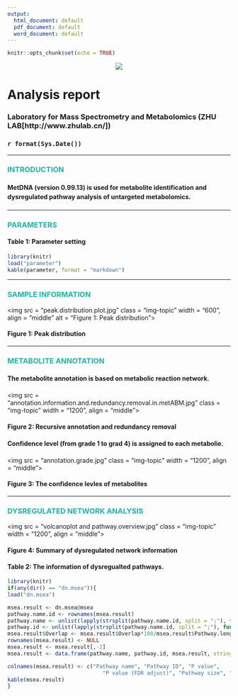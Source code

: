 ```yaml
---
output:
  html_document: default
  pdf_document: default
  word_document: default
---
```


```r
knitr::opts_chunk$set(echo = TRUE)
```

<center>![](MetDNA.logo.png)</center>

<h1>**Analysis report**</h1>
<h3>Laboratory for Mass Spectrometry and Metabolomics (ZHU LAB[http://www.zhulab.cn/])</h3>
<h3>`r format(Sys.Date())`</h3>

---

### **<font color = "lightseagreen">INTRODUCTION</font>**

<h4> <p style="line-height:1.5em;">**MetDNA (version 0.99.13)** is used for metabolite identification and dysregulated pathway analysis of untargeted metabolomics.</p> </h4>

---

### **<font color = "lightseagreen">PARAMETERS</font>**

#### **Table 1: Parameter setting**

```r
library(knitr)
load("parameter")
kable(parameter, format = "markdown")
```

---

### **<font color = "lightseagreen">SAMPLE INFORMATION</font>**

<img src = "peak.distribution.plot.jpg" class = "img-topic" width = "600", align = "middle" alt = "Figure 1: Peak distribution">

#### **Figure 1: Peak distribution**

---

### **<font color = "lightseagreen">METABOLITE ANNOTATION</font>**

<h4> <p style="line-height:1.5em;">The metabolite annotation is based on metabolic reaction network. </p> </h4>

<img src = "annotation.information.and.redundancy.removal.in.metABM.jpg" class = "img-topic" width = "1200", align = "middle">

#### **Figure 2: Recursive annotation and redundancy removal**

<h4> <p style="line-height:1.5em;">Confidence level (from grade 1 to grad 4) is assigned to each metabolie.</p> </h4>

<img src = "annotation.grade.jpg" class = "img-topic" width = "1200", align = "middle">

#### **Figure 3: The confidence levles of metabolites**


---

### **<font color = "lightseagreen">DYSREGULATED NETWORK ANALYSIS</font>** 

<img src = "volcanoplot and pathway.overview.jpg" class = "img-topic" width = "1200", align = "middle">

#### **Figure 4: Summary of dysregulated network information**

#### **Table 2: The information of dysregualted pathways.** 

```r
library(knitr)
if(any(dir() == "dn.msea")){
load("dn.msea")  

msea.result <- dn.msea@msea
pathway.name.id <- rownames(msea.result)
pathway.name <- unlist(lapply(strsplit(pathway.name.id, split = ";"), function(x) x[1]))
pathway.id <- unlist(lapply(strsplit(pathway.name.id, split = ";"), function(x) x[2]))
msea.result$Overlap <- msea.result$Overlap*100/msea.result$Pathway.length
rownames(msea.result) <- NULL
msea.result <- msea.result[,-2]
msea.result <- data.frame(pathway.name, pathway.id, msea.result, stringsAsFactors = FALSE)

colnames(msea.result) <- c("Pathway name", "Pathway ID", "P value",
                              "P value (FDR adjust)", "Pathway size", "Overlap (%)")
kable(msea.result)
}
```


